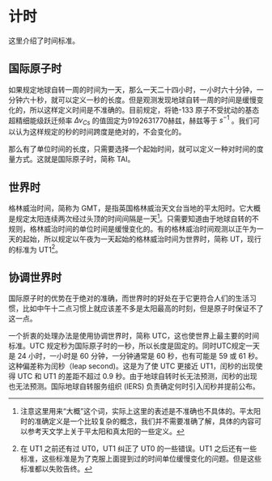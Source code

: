 # 计时

这里介绍了时间标准。

## 国际原子时

如果规定地球自转一周的时间为一天，那么一天二十四小时，一小时六十分钟，一分钟六十秒，就可以定义一秒的长度。但是观测发现地球自转一周的时间是缓慢变化的，所以这样定义时间是不准确的。目前规定，将铯-133 原子不受扰动的基态超精细能级跃迁频率 $\Delta ν_{Cs}$ 的值固定为9192631770赫兹，赫兹等于 $s^{−1}$ 。我们可以认为这样规定的秒的时间跨度是绝对的，不会变化的。

那么有了单位时间的长度，只需要选择一个起始时间，就可以定义一种对时间的度量方式。这就是国际原子时，简称 TAI。

## 世界时

格林威治时间，简称为 GMT，是指英国格林威治天文台当地的平太阳时。它大概是规定太阳连续两次经过头顶的时间间隔是一天[^1]。只需要知道由于地球自转的不规则，格林威治时间的单位时间是缓慢变化的。有的格林威治时间观测以正午为一天的起始，所以规定以午夜为一天起始的格林威治时间为世界时，简称 UT，现行的标准为 UT1[^2]。

[^1]: 注意这里用来“大概”这个词，实际上这里的表述是不准确也不具体的。平太阳时的准确定义是一个比较复杂的概念，我们并不需要准确了解，具体的内容可以参考天文学上关于平太阳和真太阳的一些定义。

[^2]: 在 UT1 之前还有过 UT0，UT1 纠正了 UT0 的一些错误。UT1 之后还有一些标准，这些标准是为了克服上面提到过的时间单位缓慢变化的问题。但是这些标准都以失败告终。


## 协调世界时

国际原子时的优势在于绝对的准确，而世界时的好处在于它更符合人们的生活习惯，比如中午十二点习惯上就应该差不多是太阳最高的时刻，但是原子时保证不了这一点。

一个折衷的处理办法是使用协调世界时，简称 UTC，这也使世界上最主要的时间标准。UTC 规定秒为国际原子时的一秒，所以长度是固定的。同时UTC规定一天是 24 小时，一小时是 60 分钟，一分钟通常是 60 秒，也有可能是 59 或 61 秒。这种偏差称为闰秒（leap second)。这是为了使 UTC 更接近 UT1，闰秒的出现使得 UTC 和 UT1 的差距不超过 0.9 秒。由于地球自转时长无法预测，闰秒的出现也无法预测。国际地球自转服务组织 (IERS) 负责确定何时引入闰秒并提前公布。